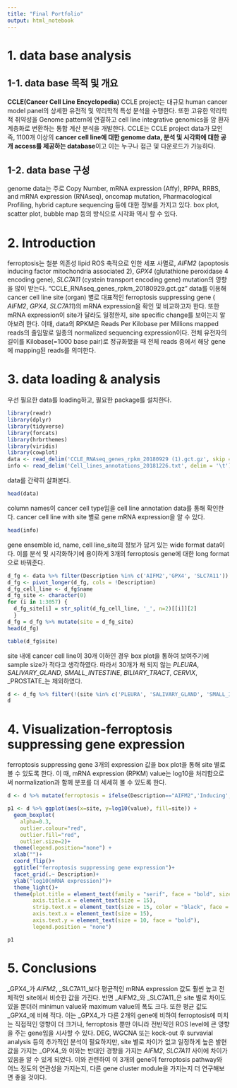 ```yaml
---
title: "Final Portfolio"
output: html_notebook
---
```

# 1. data base analysis
## 1-1. data base 목적 및 개요
**CCLE(Cancer Cell Line Encyclopedia)**
CCLE project는 대규모 human cancer model panel의 상세한 유전적 및 약리학적 특성 분석을 수행한다. 또한   고유한 약리학적 취약성을 Genome pattern에 연결하고 cell line integrative genomics을 암 환자 계층화로 변환하는 통합 계산 분석을 개발한다. CCLE는  CCLE project data가 모인 즉, 1100개 이상의 **cancer cell line에 대한 genome data, 분석 및 시각화에 대한 공개 access를 제공하는 database**이고 이는 누구나 접근 및 다운로드가 가능하다.

## 1-2. data base 구성
genome data는 주로 Copy Number, mRNA expression (Affy), RPPA, RRBS, and mRNA expression (RNAseq), oncomap mutation, Pharmacological Profiling, hybrid  capture sequencing 등에 대한 정보를 가지고 있다. box plot, scatter plot, bubble map 등의 방식으로 시각화 역시 할 수 있다. 

# 2. Introduction
ferroptosis는 철분 의존성 lipid ROS 축적으로 인한 세포 사멸로, _AIFM2_ (apoptosis inducing factor mitochondria associated 2), _GPX4_ (glutathione peroxidase 4 encoding gene), _SLC7A11_ (cystein transport encoding gene) mutation의 영향을 많이 받는다. "CCLE_RNAseq_genes_rpkm_20180929.gct.gz" data를 이용해 cancer cell line site (organ) 별로 대표적인 ferroptosis suppressing gene ( _AIFM2_, _GPX4_, _SLC7A11_)의 mRNA expression을 확인 및 비교하고자 한다. 또한 mRNA expression이 site가 달라도 일정한지, site specific change를 보이는지 알아보려 한다. 
이때, data의 RPKM은 Reads Per Kilobase per Millions mapped reads의 줄임말로 일종의 normalized sequencing expression이다. 전체 유전자의 길이를 Kilobase(=1000 base pair)로 정규화했을 때 전체 reads 중에서 해당 gene에 mapping된 reads를 의미한다. 

# 3. data loading & analysis
우선 필요한 data를 loading하고, 필요한 package를 설치한다.
```r
library(readr)
library(dplyr)
library(tidyverse)
library(forcats)
library(hrbrthemes)
library(viridis)
library(cowplot)
data <- read_delim('CCLE_RNAseq_genes_rpkm_20180929 (1).gct.gz', skip = 2, delim = '\t')
info <- read_delim('Cell_lines_annotations_20181226.txt', delim = '\t')
```
data를 간략히 살펴본다.
```r
head(data)
```
column names이 cancer cell type임을 cell line annotation data를 통해 확인한다. cancer cell line with site 별로 gene mRNA expression을 알 수 있다.
```r
head(info)
```
gene ensemble id, name, cell line_site의 정보가 담겨 있는 wide format data이다. 
이를 분석 및 시각화하기에 용이하게 3개의 ferroptosis gene에 대한 long format으로 바꿔준다. 
```r
d_fg <- data %>% filter(Description %in% c('AIFM2','GPX4', 'SLC7A11')) %>% select(!Name)
d_fg <- pivot_longer(d_fg, cols = !Description)
d_fg_cell_line <- d_fg$name
d_fg_site <- character(0)
for (i in 1:3057) {
  d_fg_site[i] = str_split(d_fg_cell_line, '_', n=2)[[i]][2]
  }
d_fg = d_fg %>% mutate(site = d_fg_site)
head(d_fg)
```
```r
table(d_fg$site)
```

site 내에 cancer cell line이 30개 이하인 경우 box plot을 통하여 보여주기에 sample size가 적다고 생각하였다. 따라서 30개가 채 되지 않는 _PLEURA_, _SALIVARY_GLAND_, _SMALL_INTESTINE_, _BILIARY_TRACT_, _CERVIX_, _PROSTATE_는 제외하였다. 
```r
d <- d_fg %>% filter(!(site %in% c('PLEURA', 'SALIVARY_GLAND', 'SMALL_INTESTINE', 'BILIARY_TRACT', 'CERVIX', 'PROSTATE')))
d
```
# 4. Visualization-ferroptosis suppressing gene expression
ferroptosis suppressing gene 3개의 expression 값을 box plot을 통해 site 별로 볼 수 있도록 한다.
이 때, mRNA expression (RPKM) value는 log10을 처리함으로써 normalization과 함께 분포를 더 세세히 볼  수 있도록 한다. 
```r
d <- d %>% mutate(ferroptosis = ifelse(Description=="AIFM2",'Inducing', 'Suppressing'))

p1 <- d %>% ggplot(aes(x=site, y=log10(value), fill=site)) + 
  geom_boxplot(
    alpha=0.3,
    outlier.colour="red",
    outlier.fill="red",
    outlier.size=2)+
  theme(legend.position="none") +
  xlab("")+
  coord_flip()+
  ggtitle("ferroptosis suppressing gene expression")+
  facet_grid(.~ Description)+
  ylab("log10(mRNA expression)")+
  theme_light()+
  theme(plot.title = element_text(family = "serif", face = "bold", size = 25),
        axis.title.x = element_text(size = 15),
        strip.text.x = element_text(size = 15, color = "black", face = "bold"),
        axis.text.x = element_text(size = 15),
        axis.text.y = element_text(size = 10, face = "bold"),
        legend.position = "none")

p1
```
# 5. Conclusions
_GPX4_가 _AIFM2_, _SLC7A11_보다 평균적인 mRNA expression 값도 훨씬 높고 전체적인 site에서 비슷한 값을 가진다. 반면 _AIFM2_와 _SLC7A11_은 site 별로 차이도 있을 뿐더러 minimun value와 maximum value의 폭도 크다. 또한 평균 값도 _GPX4_에 비해 적다. 
이는 _GPX4_가 다른 2개의 gene에 비하여 ferroptosis에 미치는 직접적인 영향이 더 크거나, ferroptosis 뿐만 아니라 전반적인 ROS level에 큰 영향을 주는 gene임을 시사할 수 있다.
DEG, WGCNA 또는 kock-out 후 survavial analysis 등의 추가적인 분석이 필요하지만, site 별로 차이가 없고 일정하게 높은 발현값을 가지는 _GPX4_와 이와는 반대인 경향을 가지는 _AIFM2_, _SLC7A11_ 사이에 차이가 있음을 알 수 있게 되었다. 이와 관련하여 이 3개의 gene이 ferroptosis pathway와 어느 정도의  연관성을 가지는지, 다른 gene cluster module을 가지는지 더 연구해보면 좋을 것이다. 







